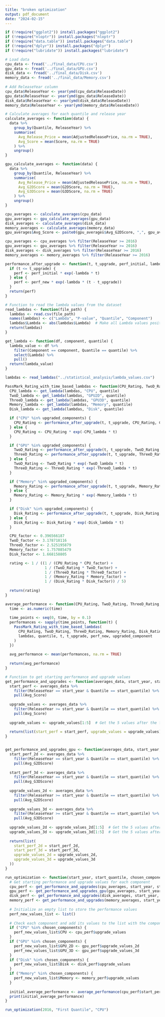 ```yaml
---
title: "broken optimization"
output: pdf_document
date: "2024-02-15"
---
```


```r
if (!require("ggplot2")) install.packages("ggplot2")
if (!require("nloptr")) install.packages("nloptr")
if (!require("data.table")) install.packages("data.table")
if (!require("dplyr")) install.packages("dplyr")
if (!require("lubridate")) install.packages("lubridate")
```

```r
# Load data
cpu_data <- fread('../final_data/CPU.csv')
gpu_data <- fread('../final_data/GPU.csv')
disk_data <- fread('../final_data/Disk.csv')
memory_data <- fread('../final_data/Memory.csv')
                 
# Add ReleaseYear column
cpu_data$ReleaseYear <- year(ymd(cpu_data$ReleaseDate))
gpu_data$ReleaseYear <- year(ymd(gpu_data$ReleaseDate))
disk_data$ReleaseYear <- year(ymd(disk_data$ReleaseDate))
memory_data$ReleaseYear <- year(ymd(memory_data$ReleaseDate))
```

```r
# Calculate averages for each quantile and release year
calculate_averages <- function(data) {
  data %>%
    group_by(Quantile, ReleaseYear) %>%
    summarise(
      Avg_Release_Price = mean(AdjustedReleasePrice, na.rm = TRUE),
      Avg_Score = mean(Score, na.rm = TRUE)
    ) %>%
    ungroup()
}

gpu_calculate_averages <- function(data) {
  data %>%
    group_by(Quantile, ReleaseYear) %>%
    summarise(
      Avg_Release_Price = mean(AdjustedReleasePrice, na.rm = TRUE),
      Avg_G2DScore = mean(G2DScore, na.rm = TRUE),
      Avg_G3DScore = mean(G3DScore, na.rm = TRUE)
    ) %>%
    ungroup()
}

cpu_averages <- calculate_averages(cpu_data)
gpu_averages <- gpu_calculate_averages(gpu_data)
disk_averages <- calculate_averages(disk_data)
memory_averages <- calculate_averages(memory_data)
gpu_averages$Avg_Score <- paste0(gpu_averages$Avg_G2DScore, ",", gpu_averages$Avg_G3DScore)

cpu_averages <- cpu_averages %>% filter(ReleaseYear >= 2016)
gpu_averages <- gpu_averages %>% filter(ReleaseYear >= 2016)
disk_averages <- disk_averages %>% filter(ReleaseYear >= 2016)
memory_averages <- memory_averages %>% filter(ReleaseYear >= 2016)
```

```r
performance_after_upgrade <- function(t, t_upgrade, perf_initial, lambda, perf_new) {
  if (t <= t_upgrade) {
    perf <- perf_initial * exp(-lambda * t)
  } else {
    perf <- perf_new * exp(-lambda * (t - t_upgrade))
  }
  return(perf)
}
```

```r
# Function to read the lambda values from the dataset
read_lambdas <- function(file_path) {
  lambdas <- read.csv(file_path)
  names(lambdas) <- c("Lambda", "P-value", "Quantile", "Component")
  lambdas$Lambda <- abs(lambdas$Lambda)  # Make all Lambda values positive
  return(lambdas)
}

get_lambda <- function(df, component, quantile) {
  lambda_value <- df %>% 
    filter(Component == component, Quantile == quantile) %>% 
    select(Lambda) %>% 
    pull()
  return(lambda_value)
}

lambdas <- read_lambdas("../statistical_analysis/lambda_values.csv")
```

```r
PassMark_Rating_with_time_based_lambdas <- function(CPU_Rating, TwoD_Rating, ThreeD_Rating, Memory_Rating, Disk_Rating, lambdas, quantile, t, t_upgrade, perf_new, upgraded_components) {
  CPU_lambda <- get_lambda(lambdas, "CPU", quantile)
  TwoD_lambda <- get_lambda(lambdas, "GPU2D", quantile)
  ThreeD_lambda <- get_lambda(lambdas, "GPU3D", quantile)
  Memory_lambda <- get_lambda(lambdas, "Memory", quantile)
  Disk_lambda <- get_lambda(lambdas, "Disk", quantile)

  if ("CPU" %in% upgraded_components) {
    CPU_Rating <- performance_after_upgrade(t, t_upgrade, CPU_Rating, CPU_lambda, as.numeric(perf_new$CPU))
  } else {
    CPU_Rating <- CPU_Rating * exp(-CPU_lambda * t)
  }

  if ("GPU" %in% upgraded_components) {
    TwoD_Rating <- performance_after_upgrade(t, t_upgrade, TwoD_Rating, TwoD_lambda, as.numeric(perf_new$GPU_2D))
    ThreeD_Rating <- performance_after_upgrade(t, t_upgrade, ThreeD_Rating, ThreeD_lambda, as.numeric(perf_new$GPU_3D))
  } else {
    TwoD_Rating <- TwoD_Rating * exp(-TwoD_lambda * t)
    ThreeD_Rating <- ThreeD_Rating * exp(-ThreeD_lambda * t)
  }

  if ("Memory" %in% upgraded_components) {
    Memory_Rating <- performance_after_upgrade(t, t_upgrade, Memory_Rating, Memory_lambda, as.numeric(perf_new$Memory))
  } else {
    Memory_Rating <- Memory_Rating * exp(-Memory_lambda * t)
  }

  if ("Disk" %in% upgraded_components) {
    Disk_Rating <- performance_after_upgrade(t, t_upgrade, Disk_Rating, Disk_lambda, as.numeric(perf_new$Disk))
  } else {
    Disk_Rating <- Disk_Rating * exp(-Disk_lambda * t)
  }

  CPU_factor <- 0.396566187
  TwoD_factor <- 3.178718116
  ThreeD_factor <- 2.525195879
  Memory_factor <- 1.757085479
  Disk_factor <- 1.668158805

  rating <- 1 / ((1 / (CPU_Rating * CPU_factor) + 
                  1 / (TwoD_Rating * TwoD_factor) + 
                  1 / (ThreeD_Rating * ThreeD_factor) + 
                  1 / (Memory_Rating * Memory_factor) + 
                  1 / (Disk_Rating * Disk_factor)) / 5)
  
  return(rating)
}
```

```r
average_performance <- function(CPU_Rating, TwoD_Rating, ThreeD_Rating, Memory_Rating, Disk_Rating, lambdas, quantile, time, t_upgrade, perf_new, upgraded_component) {
  time <- as.numeric(time)
  
  time_points <- seq(0, time, by = 0.1)
  performances <- sapply(time_points, function(t) {
    PassMark_Rating_with_time_based_lambdas(
      CPU_Rating, TwoD_Rating, ThreeD_Rating, Memory_Rating, Disk_Rating,
      lambdas, quantile, t, t_upgrade, perf_new, upgraded_component
    )
  })
  
  avg_performance <- mean(performances, na.rm = TRUE)
  
  return(avg_performance)
}
```

```r
# Function to get starting performance and upgrade values
get_performance_and_upgrades <- function(averages_data, start_year, start_quantile) {
  start_perf <- averages_data %>%
    filter(ReleaseYear == start_year & Quantile == start_quantile) %>%
    pull(Avg_Score)
  
  upgrade_values <- averages_data %>%
    filter(ReleaseYear >= start_year & Quantile == start_quantile) %>%
    pull(Avg_Score)
  
  upgrade_values <- upgrade_values[1:5]  # Get the 5 values after the first value
  
  return(list(start_perf = start_perf, upgrade_values = upgrade_values))
}


get_performance_and_upgrades_gpu <- function(averages_data, start_year, start_quantile) {
  start_perf_2d <- averages_data %>%
    filter(ReleaseYear == start_year & Quantile == start_quantile) %>%
    pull(Avg_G2DScore)
  
  start_perf_3d <- averages_data %>%
    filter(ReleaseYear == start_year & Quantile == start_quantile) %>%
    pull(Avg_G3DScore)
  
  upgrade_values_2d <- averages_data %>%
    filter(ReleaseYear >= start_year & Quantile == start_quantile) %>%
    pull(Avg_G2DScore)
  
  upgrade_values_3d <- averages_data %>%
    filter(ReleaseYear >= start_year & Quantile == start_quantile) %>%
    pull(Avg_G3DScore)
  
  upgrade_values_2d <- upgrade_values_2d[1:5]  # Get the 5 values after the first value
  upgrade_values_3d <- upgrade_values_3d[1:5]  # Get the 5 values after the first value
  
  return(list(
    start_perf_2d = start_perf_2d,
    start_perf_3d = start_perf_3d,
    upgrade_values_2d = upgrade_values_2d,
    upgrade_values_3d = upgrade_values_3d
  ))
}
```

```r
run_optimization <- function(start_year, start_quantile, chosen_components) {
  # Get starting performance and upgrade values for each component
  cpu_perf <- get_performance_and_upgrades(cpu_averages, start_year, start_quantile)
  gpu_perf <- get_performance_and_upgrades_gpu(gpu_averages, start_year, start_quantile)
  disk_perf <- get_performance_and_upgrades(disk_averages, start_year, start_quantile)
  memory_perf <- get_performance_and_upgrades(memory_averages, start_year, start_quantile)
  
  # Initialize an empty list to store the performance values
  perf_new_values_list <- list()
  
  # Check each component and add its values to the list with the component name as the key
  if ("CPU" %in% chosen_components) {
    perf_new_values_list$CPU <- cpu_perf$upgrade_values
  } 
  if ("GPU" %in% chosen_components) {
    perf_new_values_list$GPU_2D <- gpu_perf$upgrade_values_2d
    perf_new_values_list$GPU_3D <- gpu_perf$upgrade_values_3d
  }
  if ("Disk" %in% chosen_components) {
    perf_new_values_list$Disk <- disk_perf$upgrade_values
  }
  if ("Memory" %in% chosen_components) {
    perf_new_values_list$Memory <- memory_perf$upgrade_values
  }
  
  initial_average_performance <- average_performance(cpu_perf$start_perf, gpu_perf$start_perf_2d, gpu_perf$start_perf_3d, disk_perf$start_perf, memory_perf$start_perf, lambdas, start_quantile, 5, Inf, 1000, "CPU")
  print(initial_average_performance)
}
```

```r
run_optimization(2016, "First Quantile", "CPU")
```